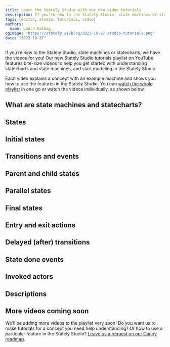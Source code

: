 ```yaml
---
title: Learn the Stately Studio with our new video tutorials
description: If you’re new to the Stately Studio, state machines or statecharts, we have the videos for you! Our new Stately Studio tutorials playlist on YouTube features bite-size videos to help you get started with understanding statecharts and state machines, and start modeling in the Stately Studio.
tags: [editor, studio, tutorials, video]
authors:
  name: Laura Kalbag
ogImage: "https://stately.ai/blog/2022-10-27-studio-tutorials.png"
date: "2022-10-27"
---
```


If you’re new to the Stately Studio, state machines or statecharts, we have the videos for you! Our new Stately Studio tutorials playlist on YouTube features bite-size videos to help you get started with understanding statecharts and state machines, and start modeling in the Stately Studio.

Each video explains a concept with an example machine and shows you how to use the features in the Stately Studio. You can [watch the whole playlist](https://www.youtube.com/playlist?list=PLvWgkXBB3dd4I_l-djWVU2UGPyBgKfnTQ) in one go or watch the videos individually, as shown below.

## What are state machines and statecharts?

<Youtube id="Aixi0e53qAE" />

## States

<Youtube id="z-6yhmSWUcc" />

## Initial states

<Youtube id="goCpmgyrjL0" />

## Transitions and events

<Youtube id="0qgP4RZyq58" />

## Parent and child states

<Youtube id="aUhEdeIf_mQ" />

## Parallel states

<Youtube id="CWwgT1TbI4c" />

## Final states

<Youtube id="wqW8Gz4NYDc" />

## Entry and exit actions

<Youtube id="5DAkwzNQ5a0" />

## Delayed (after) transitions

<Youtube id="5RE_eazRhrw" />

## State done events

<Youtube id="3laC3gWBLnM" />

## Invoked actors

<Youtube id="TRMS8NYKWnA" />

## Descriptions

<Youtube id="qflVEMsCrEE" />

## More videos coming soon

We’ll be adding more videos to the playlist very soon! Do you want us to make tutorials for a concept you need help understanding? Or how to use a particular feature in the Stately Studio? [Leave us a request on our Canny roadmap](https://statelyai.canny.io).
